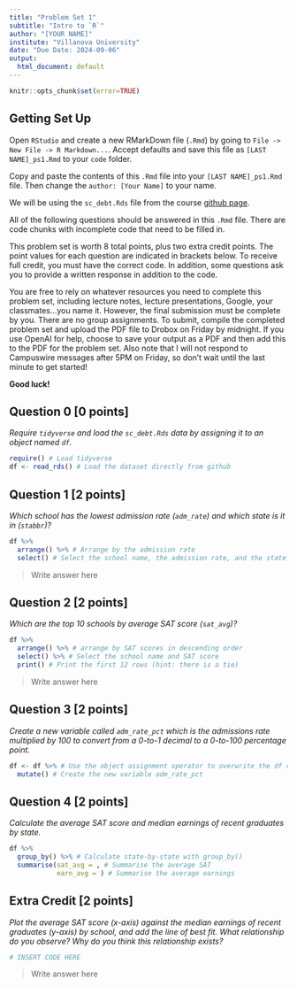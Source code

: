 ```yaml
---
title: "Problem Set 1"
subtitle: "Intro to `R`"
author: "[YOUR NAME]"
institute: "Villanova University"
date: "Due Date: 2024-09-06"
output:
  html_document: default
---
```


```r
knitr::opts_chunk$set(error=TRUE)
```


## Getting Set Up

Open `RStudio` and create a new RMarkDown file (`.Rmd`) by going to `File -> New File -> R Markdown...`.
Accept defaults and save this file as `[LAST NAME]_ps1.Rmd` to your `code` folder.

Copy and paste the contents of this `.Rmd` file into your `[LAST NAME]_ps1.Rmd` file. Then change the `author: [Your Name]` to your name.

We will be using the `sc_debt.Rds` file from the course [github page](https://github.com/rweldzius/PSC4175_F2024/raw/main/Data/sc_debt.Rds).

All of the following questions should be answered in this `.Rmd` file. There are code chunks with incomplete code that need to be filled in. 

This problem set is worth 8 total points, plus two extra credit points. The point values for each question are indicated in brackets below. To receive full credit, you must have the correct code. In addition, some questions ask you to provide a written response in addition to the code.

You are free to rely on whatever resources you need to complete this problem set, including lecture notes, lecture presentations, Google, your classmates...you name it. However, the final submission must be complete by you. There are no group assignments. To submit, compile the completed problem set and upload the PDF file to Drobox on Friday by midnight. If you use OpenAI for help, choose to save your output as a PDF and then add this to the PDF for the problem set. Also note that I will not respond to Campuswire messages after 5PM on Friday, so don't wait until the last minute to get started!

**Good luck!**


## Question 0 [0 points]
*Require `tidyverse` and load the `sc_debt.Rds` data by assigning it to an object named `df`.*
```r
require() # Load tidyverse
df <- read_rds() # Load the dataset directly from github
```


## Question 1 [2 points]
*Which school has the lowest admission rate (`adm_rate`) and which state is it in (`stabbr`)?*
```r
df %>% 
  arrange() %>% # Arrange by the admission rate
  select() # Select the school name, the admission rate, and the state
```

> Write answer here

## Question 2 [2 points]
*Which are the top 10 schools by average SAT score (`sat_avg`)?*
```r
df %>%
  arrange() %>% # arrange by SAT scores in descending order
  select() %>% # Select the school name and SAT score
  print() # Print the first 12 rows (hint: there is a tie)
```

> Write answer here

## Question 3 [2 points]
*Create a new variable called `adm_rate_pct` which is the admissions rate multiplied by 100 to convert from a 0-to-1 decimal to a 0-to-100 percentage point.*

```r
df <- df %>% # Use the object assignment operator to overwrite the df object
  mutate() # Create the new variable adm_rate_pct
```


## Question 4 [2 points]
*Calculate the average SAT score and median earnings of recent graduates by state.*
```r
df %>%
  group_by() %>% # Calculate state-by-state with group_by()
  summarise(sat_avg = , # Summarise the average SAT
            earn_avg = ) # Summarise the average earnings
```

## Extra Credit [2 points]
*Plot the average SAT score (x-axis) against the median earnings of recent graduates (y-axis) by school, and add the line of best fit. What relationship do you observe? Why do you think this relationship exists?*
```r
# INSERT CODE HERE
```

> Write answer here
